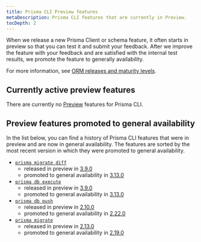```yaml
---
title: Prisma CLI Preview features
metaDescription: Prisma CLI features that are currently in Preview.
tocDepth: 2
---
```


<TopBlock>

When we release a new Prisma Client or schema feature, it often starts in preview so that you can test it and submit your feedback. After we  improve the feature with your feedback and are satisfied with the internal test results, we promote the feature to generally availability.

For more information, see [ORM releases and maturity levels](/about/prisma/releases).

</TopBlock>

## Currently active preview features

There are currently no [Preview](/about/prisma/releases#preview) features for Prisma CLI.

<!--
The following [Preview](/about/prisma/releases#preview) CLI features are available:

- [`migrate diff`](/reference/api-reference/command-reference#migrate-diff) since release [3.9.0](https://github.com/prisma/prisma/releases/tag/3.9.0) - [Submit feedback](https://github.com/prisma/prisma/issues/11514)
- [`db execute`](/reference/api-reference/command-reference#db-execute) since release [3.9.0](https://github.com/prisma/prisma/releases/tag/3.9.0) - [Submit feedback](https://github.com/prisma/prisma/issues/11514)

</TopBlock>

## Enabling a Prisma Client preview feature

To enable a CLI Preview feature, use the `--preview-feature` flag when you run the command.

-->

## Preview features promoted to general availability

In the list below, you can find a history of Prisma CLI features that were in preview and are now in general availability. The features are sorted by the most recent version in which they were promoted to general availability.

- [`prisma migrate diff`](/guides/database/production-troubleshooting#fixing-failed-migrations-with-migrate-diff-and-db-execute)
   * released in preview in [3.9.0](https://github.com/prisma/prisma/releases/tag/3.9.0)
   * promoted to general availability in [3.13.0](https://github.com/prisma/prisma/releases/tag/3.13.0)
- [`prisma db execute`](/guides/database/production-troubleshooting#fixing-failed-migrations-with-migrate-diff-and-db-execute)
   * released in preview in [3.9.0](https://github.com/prisma/prisma/releases/tag/3.9.0)
   * promoted to general availability in [3.13.0](https://github.com/prisma/prisma/releases/tag/3.13.0)
- [`prisma db push`](/guides/database/prototyping-schema-db-push)
   * released in preview in [2.10.0](https://github.com/prisma/prisma/releases/tag/2.10.0)
   * promoted to general availability in [2.22.0](https://github.com/prisma/prisma/releases/tag/2.22.0)
- [`prisma migrate`](/concepts/components/prisma-migrate)
   * released in preview in [2.13.0](https://github.com/prisma/prisma/releases/tag/2.13.0)
   * promoted to general availability in [2.19.0](https://github.com/prisma/prisma/releases/tag/2.19.0)